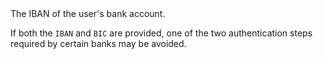 <ResponseField name="IBAN" type="string">
The IBAN of the user's bank account.

If both the `IBAN` and `BIC` are provided, one of the two authentication steps required by certain banks may be avoided.
</ResponseField>